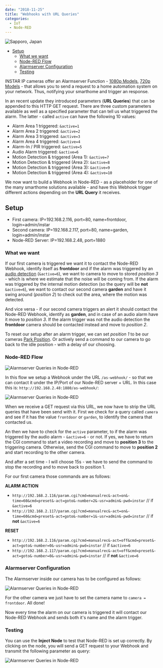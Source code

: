 ```yaml
---
date: "2018-11-25"
title: "Webhooks with URL Queries"
categories:
  - IoT
  - Node-RED
---
```


![Sapporo, Japan](./photo-kt456d_645dhfh6dgjkhg4_d.jpg)


<!-- TOC -->

- [Setup](#setup)
  - [What we want](#what-we-want)
  - [Node-RED Flow](#node-red-flow)
  - [Alarmserver Configuration](#alarmserver-configuration)
  - [Testing](#testing)

<!-- /TOC -->


INSTAR IP cameras offer an Alarmserver Function - [1080p Models](https://wiki.instar.com/Web_User_Interface/1080p_Series/Alarm/Alarm_Server/), [720p Models](https://wiki.instar.com/Web_User_Interface/720p_Series/Alarm/Alarmserver/) - that allows you to send a request to a home automation system on your network. Thus, notifying your smarthome and trigger an response.


In an recent update they introduced parameters (__URL Queries__) that can be appended to this HTTP GET request. There are three custom parameters available as well as a specified parameter that can tell us what triggered the alarm. The latter - called `active` can have the following 10 values:


* Alarm Area 1 triggered: `&active=1`
* Alarm Area 2 triggered: `&active=2`
* Alarm Area 3 triggered: `&active=3`
* Alarm Area 4 triggered: `&active=4`
* Alarm-In / PIR triggered: `&active=5`
* Audio Alarm triggered: `&active=6`
* Motion Detection & triggered (Area 1): `&active=7`
* Motion Detection & triggered (Area 2): `&active=8`
* Motion Detection & triggered (Area 3): `&active=9`
* Motion Detection & triggered (Area 4): `&active=10`

We now want to build a Webhook in Node-RED - as a placeholder for one of the many smarthome solutions available - and have this Webhook trigger different actions depending on the __URL Query__ it receives.

## Setup

* First camera: IP=192.168.2.116, port=80, name=frontdoor, login=admin/instar
* Second camera: IP=192.168.2.117, port=80, name=garden, login=admin/instar
* Node-RED Server: IP=192.168.2.48, port=1880

### What we want

If our first camera is triggered we want it to contact the Node-RED Webhook, identify itself as __frontdoor__ and if the alarm was triggered by an [audio detection](https://wiki.instar.com/Web_User_Interface/1080p_Series/Alarm/Actions/) (`&active=6`), we want to camera to move to stored _position 3_ - which is where we estimate that the noise will be coming from. If the alarm was triggered by the internal motion detection (so the query will be __not__ `&active=6`), we want to contact our second camera __garden__ and have it swing around (_position 2_) to check out the area, where the motion was detected.


And vice versa - if our second camera triggers an alert it should contact the Node-RED Webhook, identify as __garden__, and in case of an audio alarm have it move to _position 3_. If the alarm trigger was not the audio detection the __frontdoor__ camera should be contacted instead and move to _position 2_.


To reset our setup after an alarm trigger, we can set _position 1_ to be our cameras [Park Position](https://wiki.instar.com/Web_User_Interface/1080p_Series/Features/PTZ/). Or actively send a command to our camera to go back to the idle position - with a delay of our choosing.



### Node-RED Flow


![Alarmserver Queries in Node-RED](./INSTAR_Alarmserver_Queries_in_Node-RED_01.png)


In this flow we setup a Webhook under the URL `/as-webhook/` - so that we can contact it under the IP/Port of our Node-RED server + URL. In this case this is: `http://192.168.2.48:1880/as-webhook/`:


![Alarmserver Queries in Node-RED](./INSTAR_Alarmserver_Queries_in_Node-RED_02.png)


When we receive a GET request via this URL, we now have to strip the URL queries that have been send with it. First we check for a query called `camera` and see if it has the value `frontdoor` or `garden`, to identify the camera that contacted us.

An then we have to check for the `active` parameter, to if the alarm was triggered by the audio alarm - `&active=6` - or not. If yes, we have to return the CGI command to start a video recording and move to __position 3__ to the triggering camera. Otherwise, send the CGI command to move to __position 2__ and start recording to the other camera.

And after a set time - I will choose 15s - we have to send the command to stop the recording and to move back to position 1. 

For our first camera those commands are as follows:

__ALARM ACTION__

* `http://192.168.2.116/param.cgi?cmd=manualrec&-act=on&-time=60&cmd=preset&-act=goto&-number=2&-usr=admin&-pwd=instar` // if `&active=6`
* `http://192.168.2.117/param.cgi?cmd=manualrec&-act=on&-time=60&cmd=preset&-act=goto&-number=1&-usr=admin&-pwd=instar` // if __not__ `&active=6`


__RESET__

* `http://192.168.2.116/param.cgi?cmd=manualrec&-act=off&cmd=preset&-act=goto&-number=0&-usr=admin&-pwd=instar` // if `&active=6`
* `http://192.168.2.117/param.cgi?cmd=manualrec&-act=off&cmd=preset&-act=goto&-number=0&-usr=admin&-pwd=instar` // if __not__ `&active=6`


### Alarmserver Configuration

The Alarmserver inside our camera has to be configured as follows:


![Alarmserver Queries in Node-RED](./INSTAR_Alarmserver_Queries_in_Node-RED_03.png)


For the other camera we just have to set the camera name to `camera = frontdoor`. All done!


Now every time the alarm on our camera is triggered it will contact our Node-RED Webhook and sends both it's name and the alarm trigger.


### Testing

You can use the __Inject Node__ to test that Node-RED is set up correctly. By clicking on the node, you will send a GET request to your Webhook and transmit the following parameter as query:


![Alarmserver Queries in Node-RED](./INSTAR_Alarmserver_Queries_in_Node-RED_04.png)
